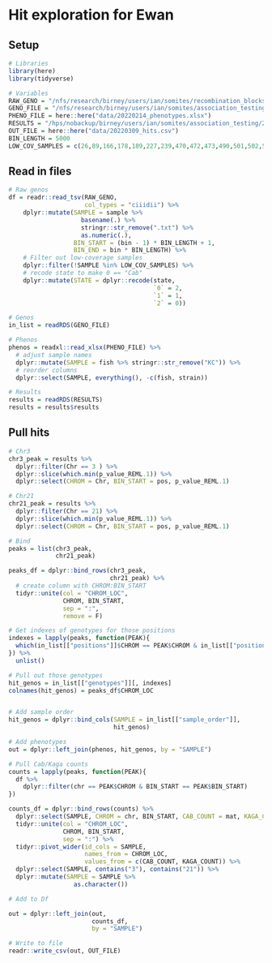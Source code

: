 # Hit exploration for Ewan

## Setup

```r
# Libraries
library(here)
library(tidyverse)

# Variables
RAW_GENO = "/nfs/research/birney/users/ian/somites/recombination_blocks/F2/all_sites/5000.txt"
GENO_FILE = "/nfs/research/birney/users/ian/somites/association_testing/20220214/all_sites/inputs/5000.rds"
PHENO_FILE = here::here("data/20220214_phenotypes.xlsx")
RESULTS = "/hps/nobackup/birney/users/ian/somites/association_testing/20220214/all_sites/true_results/intercept/Microscope/TRUE/5000.rds"
OUT_FILE = here::here("data/20220309_hits.csv")
BIN_LENGTH = 5000
LOW_COV_SAMPLES = c(26,89,166,178,189,227,239,470,472,473,490,501,502,503,504,505,506,507,508,509,510,511)
```

## Read in files

```r
# Raw genos
df = readr::read_tsv(RAW_GENO,
                     col_types = "ciiidii") %>% 
    dplyr::mutate(SAMPLE = sample %>%
                    basename(.) %>% 
                    stringr::str_remove(".txt") %>% 
                    as.numeric(.),
                  BIN_START = (bin - 1) * BIN_LENGTH + 1,
                  BIN_END = bin * BIN_LENGTH) %>% 
    # Filter out low-coverage samples
    dplyr::filter(!SAMPLE %in% LOW_COV_SAMPLES) %>% 
    # recode state to make 0 == "Cab"
    dplyr::mutate(STATE = dplyr::recode(state,
                                        `0` = 2,
                                        `1` = 1,
                                        `2` = 0)) 

# Genos
in_list = readRDS(GENO_FILE)

# Phenos
phenos = readxl::read_xlsx(PHENO_FILE) %>%
  # adjust sample names
  dplyr::mutate(SAMPLE = fish %>% stringr::str_remove("KC")) %>% 
  # reorder columns
  dplyr::select(SAMPLE, everything(), -c(fish, strain))

# Results
results = readRDS(RESULTS)
results = results$results
```

## Pull hits

```r
# Chr3
chr3_peak = results %>% 
  dplyr::filter(Chr == 3 ) %>% 
  dplyr::slice(which.min(p_value_REML.1)) %>% 
  dplyr::select(CHROM = Chr, BIN_START = pos, p_value_REML.1)

# Chr21
chr21_peak = results %>% 
  dplyr::filter(Chr == 21) %>% 
  dplyr::slice(which.min(p_value_REML.1)) %>% 
  dplyr::select(CHROM = Chr, BIN_START = pos, p_value_REML.1)

# Bind
peaks = list(chr3_peak,
             chr21_peak)

peaks_df = dplyr::bind_rows(chr3_peak,
                            chr21_peak) %>% 
  # create column with CHROM:BIN_START
  tidyr::unite(col = "CHROM_LOC",
               CHROM, BIN_START,
               sep = ":",
               remove = F)

# Get indexes of genotypes for those positions
indexes = lapply(peaks, function(PEAK){
  which(in_list[["positions"]]$CHROM == PEAK$CHROM & in_list[["positions"]]$BIN_START == PEAK$BIN_START)
}) %>% 
  unlist()

# Pull out those genotypes
hit_genos = in_list[["genotypes"]][, indexes]
colnames(hit_genos) = peaks_df$CHROM_LOC


# Add sample order
hit_genos = dplyr::bind_cols(SAMPLE = in_list[["sample_order"]],
                             hit_genos)

# Add phenotypes
out = dplyr::left_join(phenos, hit_genos, by = "SAMPLE")

# Pull Cab/Kaga counts
counts = lapply(peaks, function(PEAK){
  df %>%
    dplyr::filter(chr == PEAK$CHROM & BIN_START == PEAK$BIN_START)
})

counts_df = dplyr::bind_rows(counts) %>% 
  dplyr::select(SAMPLE, CHROM = chr, BIN_START, CAB_COUNT = mat, KAGA_COUNT = pat) %>% 
  tidyr::unite(col = "CHROM_LOC",
               CHROM, BIN_START,
               sep = ":") %>% 
  tidyr::pivot_wider(id_cols = SAMPLE,
                     names_from = CHROM_LOC,
                     values_from = c(CAB_COUNT, KAGA_COUNT)) %>% 
  dplyr::select(SAMPLE, contains("3"), contains("21")) %>% 
  dplyr::mutate(SAMPLE = SAMPLE %>% 
                  as.character())

# Add to Df

out = dplyr::left_join(out,
                       counts_df,
                       by = "SAMPLE")

# Write to file
readr::write_csv(out, OUT_FILE)
```

